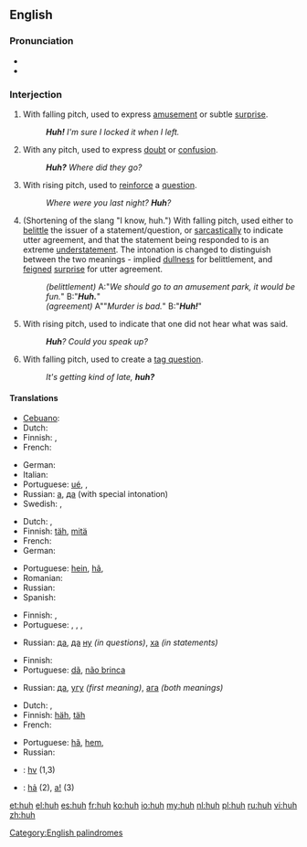 ==English==

===Pronunciation===
* {{IPA|/hʌ̃/}}
* {{audio|en-us-huh.ogg|Audio (US)}}

===Interjection===
{{en-interj}}

# With falling pitch, used to express [[amusement]] or subtle [[surprise]].
#: '''''Huh!'''  I'm sure I locked it when I left.''
# With any pitch, used to express [[doubt]] or [[confusion]].
#: '''''Huh?''' Where did they go?''
# With rising pitch, used to [[reinforce]] a [[question]].
#: ''Where were you last night?  '''Huh'''?''
# {{slang}} (Shortening of the slang "I know, huh.") With falling pitch, used either to [[belittle]] the issuer of a statement/question, or [[sarcasm|sarcastically]] to indicate utter agreement, and that the statement being responded to is an extreme [[understatement]]. The intonation is changed to distinguish between the two meanings - implied [[dullness]] for belittlement, and [[feigned]] [[surprise]] for utter agreement.
#: ''(belittlement)'' A:"''We should go to an amusement park, it would be fun.''" B:"'''''Huh.'''''"
#: ''(agreement)'' A""''Murder is bad.''" B:"'''''Huh!'''''"
# {{informal}} With rising pitch, used to indicate that one did not hear what was said.
#: '''''Huh'''?  Could you speak up?''
# {{informal}} With falling pitch, used to create a [[tag question]].
#: ''It's getting kind of late, '''huh?'''''
====Translations====
{{trans-top|expressing doubt or confusion}}
* [[Cebuano]]: {{tø|ceb|ha}}
* Dutch: {{t-|nl|hè}}
* Finnish: {{t-|fi|häh}}, {{t+|fi|höh}}
* French: {{t+|fr|hein}}
{{trans-mid}}
* German: {{t-|de|häh}}
* Italian: {{t|it|eh}}
* Portuguese: [[ué]],  {{t+|pt|como}},  {{t|pt|hã}}
* Russian: [[а]], [[да]] (with special intonation)
* Swedish: {{t|sv|huh}}, {{t|sv|va}}
{{trans-bottom}}

{{trans-top|to reinforce a question}}
* Dutch: {{t-|nl|hè}},  {{t+|nl|nou}}
* Finnish: [[täh]], [[mitä]]
* French: {{t|fr|hein}}
* German: {{t|de|hä?}}
{{trans-mid}}
* Portuguese: [[hein]], [[hã]],  {{t+|pt|hein}}
* Romanian: {{t+|ro|a}}
* Russian: {{t+|ru|а}}
* Spanish: {{t+|es|eh}}
{{trans-bottom}}

{{trans-top|to express amusement or subtle surprise}}
* Finnish: {{t-|fi|häh}}, {{t+|fi|höh}}
* Portuguese: {{t-|pt|puxa}}, {{t-|pt|eta}}, {{t-|pt|eita}}, {{t+|pt|caramba}}
{{trans-mid}}
* Russian: [[да]], [[да]] [[ну]] ''(in questions)'', [[ха]] ''(in statements)''
{{trans-bottom}}

{{trans-top|"I know, huh" what huh}}
* Finnish: {{t+|fi|joo}}
* Portuguese: [[dã]], [[não brinca]]
{{trans-mid}}
* Russian: [[да]], [[угу]] ''(first meaning)'', [[ага]] ''(both meanings)''
{{trans-bottom}}

{{trans-top|to indicate that one didn't hear}}
* Dutch: {{t-|nl|hè}},  {{t+|nl|wat}}
* Finnish: [[häh]], [[täh]]
* French: {{t+|fr|hein}}
{{trans-mid}}
* Portuguese: [[hã]], [[hem]],  {{t+|pt|como}}
* Russian: {{t+|ru|эй}}
{{trans-bottom}}

{{trans-top|tag question}}

{{trans-bottom}}

{{checktrans-top}}
* {{ttbc|chr}}: [[hv]] (1,3)
* {{ttbc|vi}}: [[hả]] (2), [[a|a!]] (3)
{{trans-bottom}}

[[Category:English palindromes]]

[[et:huh]]
[[el:huh]]
[[es:huh]]
[[fr:huh]]
[[ko:huh]]
[[io:huh]]
[[my:huh]]
[[nl:huh]]
[[pl:huh]]
[[ru:huh]]
[[vi:huh]]
[[zh:huh]]